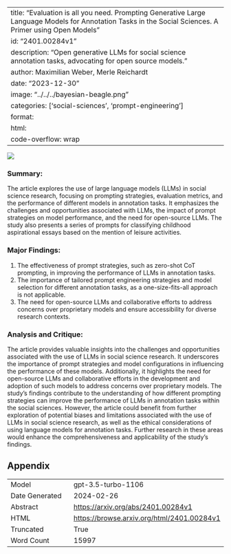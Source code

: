 
---
title: "Evaluation is all you need. Prompting Generative Large Language Models for Annotation Tasks in the Social Sciences. A Primer using Open Models"
id: "2401.00284v1"
description: "Open generative LLMs for social science annotation tasks, advocating for open source models."
author: Maximilian Weber, Merle Reichardt
date: "2023-12-30"
image: "../../../bayesian-beagle.png"
categories: ['social-sciences', 'prompt-engineering']
format:
  html:
    code-overflow: wrap
---

![](../../../bayesian-beagle.png)

### Summary:
The article explores the use of large language models (LLMs) in social science research, focusing on prompting strategies, evaluation metrics, and the performance of different models in annotation tasks. It emphasizes the challenges and opportunities associated with LLMs, the impact of prompt strategies on model performance, and the need for open-source LLMs. The study also presents a series of prompts for classifying childhood aspirational essays based on the mention of leisure activities.

### Major Findings:
1. The effectiveness of prompt strategies, such as zero-shot CoT prompting, in improving the performance of LLMs in annotation tasks.
2. The importance of tailored prompt engineering strategies and model selection for different annotation tasks, as a one-size-fits-all approach is not applicable.
3. The need for open-source LLMs and collaborative efforts to address concerns over proprietary models and ensure accessibility for diverse research contexts.

### Analysis and Critique:
The article provides valuable insights into the challenges and opportunities associated with the use of LLMs in social science research. It underscores the importance of prompt strategies and model configurations in influencing the performance of these models. Additionally, it highlights the need for open-source LLMs and collaborative efforts in the development and adoption of such models to address concerns over proprietary models. The study's findings contribute to the understanding of how different prompting strategies can improve the performance of LLMs in annotation tasks within the social sciences. However, the article could benefit from further exploration of potential biases and limitations associated with the use of LLMs in social science research, as well as the ethical considerations of using language models for annotation tasks. Further research in these areas would enhance the comprehensiveness and applicability of the study's findings.

## Appendix

|          |          |
|----------|----------|
| Model     | gpt-3.5-turbo-1106       |
| Date Generated     | 2024-02-26       |
| Abstract | [https://arxiv.org/abs/2401.00284v1](https://arxiv.org/abs/2401.00284v1)        |
| HTML     | [https://browse.arxiv.org/html/2401.00284v1](https://browse.arxiv.org/html/2401.00284v1)       |
| Truncated       | True       |
| Word Count       | 15997       |